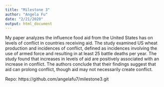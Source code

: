 ```yaml
---
title: "Milestone 3"
author: "Angela Fu"
date: "2/21/2020"
output: html_document
---
```


My paper analyzes the influence food aid from the United States has on levels of conflict in countries receiving aid. The study examined US wheat production and incidences of conflict, defined as incidences involving the use of armed force and resulting in at least 25 battle deaths per year. The study found that increases in levels of aid are positively associated with an increase in conflict. The authors conclude that their findings suggest that aid can prolong conflict, though aid may not necessarily create conflict. 

Repo: https://github.com/angelafu7/milestone3.git